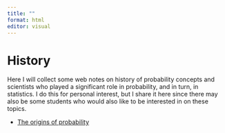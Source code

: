 ```yaml
---
title: ""
format: html
editor: visual
---
```


# History 

Here I will collect some web notes on history of probability concepts and scientists who played a significant role in probability, and in turn, in statistics. I do this for personal interest, but I share it here since there may also be some students who would also like to be interested in on these topics.

- [The origins of probability](https://timesofmalta.com/articles/the-origins-of-probability.684474)

